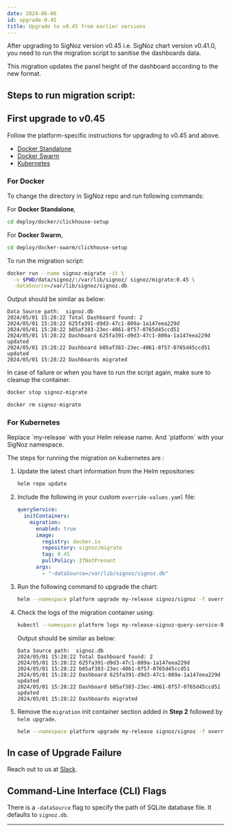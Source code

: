 ```yaml
---
date: 2024-06-06
id: upgrade-0.45
title: Upgrade to v0.45 from earlier versions
---
```


After upgrading to SigNoz version v0.45 i.e. SigNoz chart version v0.41.0, you need to run the migration script to sanitise the dashboards data.

This migration updates the panel height of the dashboard according to the new format.

## Steps to run migration script:

## First upgrade to v0.45

Follow the platform-specific instructions for upgrading to v0.45 and above.

- [Docker Standalone][1]
- [Docker Swarm][2]
- [Kubernetes][3]

### For Docker

To change the directory in SigNoz repo and run following commands:

For **Docker Standalone**,

```bash
cd deploy/docker/clickhouse-setup
```

For **Docker Swarm**,
```bash
cd deploy/docker-swarm/clickhouse-setup
```

To run the migration script:

```bash
docker run --name signoz-migrate -it \
  -v $PWD/data/signoz/:/var/lib/signoz/ signoz/migrate:0.45 \
  -dataSource=/var/lib/signoz/signoz.db
```

Output should be similar as below:

```
Data Source path:  signoz.db
2024/05/01 15:28:22 Total Dashboard found: 2
2024/05/01 15:28:22 625fa391-d9d3-47c1-809a-1a147eea229d
2024/05/01 15:28:22 b05af383-23ec-4061-8f57-0765d45ccd51
2024/05/01 15:28:22 Dashboard 625fa391-d9d3-47c1-809a-1a147eea229d updated
2024/05/01 15:28:22 Dashboard b05af383-23ec-4061-8f57-0765d45ccd51 updated
2024/05/01 15:28:22 Dashboards migrated
```

In case of failure or when you have to run the script again, make sure to
cleanup the container.

```bash
docker stop signoz-migrate

docker rm signoz-migrate
```

### For Kubernetes

<Admonition type="info">
Replace `my-release` with your Helm release name. And `platform` with
your SigNoz namespace.
</Admonition>

The steps for running the migration on kubernetes are :

1. Update the latest chart information from the Helm repositories:

    ```bash
    helm repo update
    ```

2. Include the following in your custom `override-values.yaml` file:

    ```yaml
    queryService:
      initContainers:
        migration:
          enabled: true
          image:
            registry: docker.io
            repository: signoz/migrate
            tag: 0.45
            pullPolicy: IfNotPresent
          args:
            - "-dataSource=/var/lib/signoz/signoz.db"
    ```

3. Run the following command to upgrade the chart:

    ```bash
    helm --namespace platform upgrade my-release signoz/signoz -f override-values.yaml
    ```

4. Check the logs of the migration container using:

    ```bash
    kubectl --namespace platform logs my-release-signoz-query-service-0 -c my-release-signoz-query-service-migration
    ```

    Output should be similar as below:

    ```
    Data Source path:  signoz.db
    2024/05/01 15:28:22 Total Dashboard found: 2
    2024/05/01 15:28:22 625fa391-d9d3-47c1-809a-1a147eea229d
    2024/05/01 15:28:22 b05af383-23ec-4061-8f57-0765d45ccd51
    2024/05/01 15:28:22 Dashboard 625fa391-d9d3-47c1-809a-1a147eea229d updated
    2024/05/01 15:28:22 Dashboard b05af383-23ec-4061-8f57-0765d45ccd51 updated
    2024/05/01 15:28:22 Dashboards migrated
    ```

5. Remove the `migration` init container section added in **Step 2**
  followed by `helm upgrade`.

    ```bash
    helm --namespace platform upgrade my-release signoz/signoz -f override-values.yaml
    ``` 

## In case of Upgrade Failure

Reach out to us at [Slack][4].

## Command-Line Interface (CLI) Flags

There is a `-dataSource` flag to specify the path of SQLite database file.
It defaults to `signoz.db`.

---

[1]: https://signoz.io/docs/operate/docker-standalone/#upgrade
[2]: https://signoz.io/docs/operate/docker-swarm/#upgrade
[3]: https://signoz.io/docs/operate/kubernetes/#upgrade
[4]: https://signoz.io/slack

